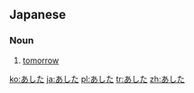 == Japanese ==
===Noun===
{{ja-noun|h|rom=ashita}}

# {{ja-def|明日}} [[tomorrow]]

[[ko:あした]]
[[ja:あした]]
[[pl:あした]]
[[tr:あした]]
[[zh:あした]]